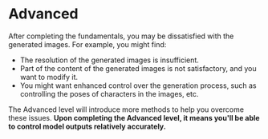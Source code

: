 
# Advanced

After completing the fundamentals, you may be dissatisfied with the generated images. For example, you might find: 
* The resolution of the generated images is insufficient.
* Part of the content of the generated images is not satisfactory, and you want to modify it.
* You might want enhanced control over the generation process, such as controlling the poses of characters in the images, etc.

The Advanced level will introduce more methods to help you overcome these issues. <strong>Upon completing the Advanced level, it means you'll be able to control model outputs relatively accurately.</strong> 

<Cards>
  <Card
    title="Image to Image"
    href="../advanced/image-to-image"
  />
  <Card 
    title="Upscale" 
    href="../advanced/upscale" 
  />
  <Card
    title="In/Outpainting"
    href="../advanced/in&outpainting"
  />
  <Card
    title="ControlNet"
    href="../advanced/controlnet"
  />
</Cards>